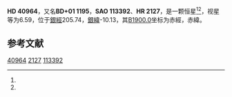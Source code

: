 {{Starbox begin
| name = HD 40964
}}
{{Starbox observe
| epoch = [[J2000.0|J2000.0]]
| constell = {{星座名待查}}<ref name=SIMBAD>{{cite web
 | url=http://simbad.u-strasbg.fr/simbad/sim-id?Ident=HR+2127
 | title=Pulsating variable Star
 | publisher=Centre de Données astronomiques de Strasbourg
 | work=SIMBAD
 | accessdate=2012-07-13
 | archive-date=2020-02-03
 | archive-url=https://web.archive.org/web/20200203133434/http://simbad.u-strasbg.fr/simbad/sim-id?Ident=HR+2127
 }}</ref><ref name=DATA>{{cite web
 | url=http://vizier.u-strasbg.fr/viz-bin/VizieR-5?-out.add=.&-source=5050&-corr=PK=HR&-out.max=9999&HR=2127
 | title=VizieR Detailed Page
 | accessdate=2012-07-13
 | archive-date=2016-03-04
 | archive-url=https://web.archive.org/web/20160304215451/http://vizier.u-strasbg.fr/viz-bin/VizieR-5?-out.add=.&-source=5050&-corr=PK=HR&-out.max=9999&HR=2127
 | dead-url=no
 }}</ref>
| 星官 = 
| ra = {{RA|6|2|17.1}}<ref name=SIMBAD /><ref name=DATA />
| dec = {{DEC|+1|41|40}}<ref name=SIMBAD /><ref name=DATA />
| appmag_v = 6.59<ref name=SIMBAD /><ref name=DATA />
}}
{{Starbox character
| class = B8V<ref name=SIMBAD /><ref name=DATA />
| b-v = -0.05<ref name=SIMBAD /><ref name=DATA />
| u-b = -0.27<ref name=SIMBAD /><ref name=DATA />
| r-i = <ref name=SIMBAD /><ref name=DATA />
| variable = 
}}
{{Starbox astrometry
| radial_v = -0.27
| prop_mo_ra = 3
| parallax = 
| p_error = 
}}
{{Starbox catalog
| names =BD+01 1195，[[SAO星表|SAO]] 113392，[[HD星表|HD]] 40964，[[HR星表|HR]] 2127}}
{{Starbox reference |Simbad=HR+2127}}
{{Starbox end}}

'''HD 40964'''，又名'''BD+01 1195'''，'''SAO 113392'''、'''HR 2127'''，是一颗恒星<ref name=SIMBAD /><ref name=DATA />，视星等为6.59，位于[[銀道座標系|銀經]]205.74，[[銀道座標系|銀緯]]-10.13，其[[B1900.0|B1900.0]]坐标为赤經{{RA|5|57|5.8}}，赤緯{{DEC|+1|-10.13|36}}。

== 参考文献 ==
{{reflist}}

{{star-stub}}

[[Category:HD和HDE天體|40964]]
[[Category:HR天體|2127]]
[[Category:SAO天體|113392]]